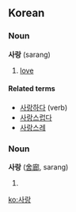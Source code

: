 ==Korean==
===Noun===
'''사랑''' (sarang)

# [[love]]

====Related terms====
*[[사랑하다]] (verb)
*[[사랑스럽다]]
*[[사랑스레]]

===Noun===
'''사랑''' ([[舍廊]], sarang)

# {{stub}}

[[ko:사랑]]